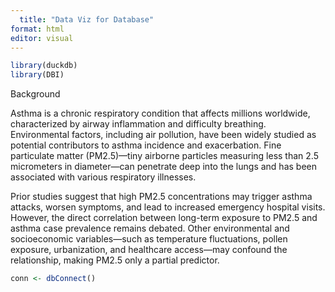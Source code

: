 ```yaml
---
  title: "Data Viz for Database"
format: html
editor: visual
---
```

  
```r
library(duckdb)
library(DBI)
```


Background

Asthma is a chronic respiratory condition that affects millions worldwide, characterized by airway inflammation and difficulty breathing. Environmental factors, including air pollution, have been widely studied as potential contributors to asthma incidence and exacerbation. Fine particulate matter (PM2.5)—tiny airborne particles measuring less than 2.5 micrometers in diameter—can penetrate deep into the lungs and has been associated with various respiratory illnesses.

Prior studies suggest that high PM2.5 concentrations may trigger asthma attacks, worsen symptoms, and lead to increased emergency hospital visits. However, the direct correlation between long-term exposure to PM2.5 and asthma case prevalence remains debated. Other environmental and socioeconomic variables—such as temperature fluctuations, pollen exposure, urbanization, and healthcare access—may confound the relationship, making PM2.5 only a partial predictor.

```r
conn <- dbConnect()
```



